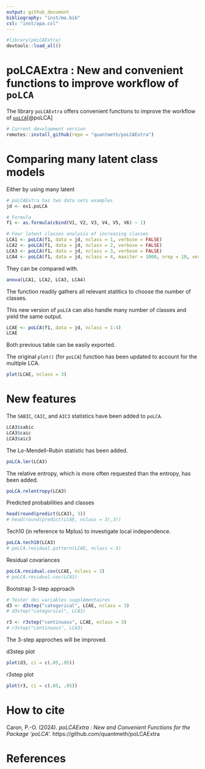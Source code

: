 ```yaml
---
output: github_document
bibliography: "inst/ma.bib"
csl: "inst/apa.csl"
---
```


```r
#library(poLCAExtra)
devtools::load_all()
```

# poLCAExtra : New and convenient functions to improve workflow of `poLCA`

The library `poLCAExtra` offers convenient functions to improve the workflow of [`poLCA`](https://github.com/dlinzer/poLCA)[@poLCA]

```r
# Current development version
remotes::install_github(repo = "quantmeth/poLCAExtra")
```

# Comparing many latent class models

Either by using many latent

```r
# poLCAExtra has two data sets examples
jd <- ex1.poLCA

# Formula
f1 <- as.formula(cbind(V1, V2, V3, V4, V5, V6) ~ 1)

# Four latent classes analysis of increasing classes
LCA1 <- poLCA(f1, data = jd, nclass = 1, verbose = FALSE) 
LCA2 <- poLCA(f1, data = jd, nclass = 2, verbose = FALSE)
LCA3 <- poLCA(f1, data = jd, nclass = 3, verbose = FALSE)
LCA4 <- poLCA(f1, data = jd, nclass = 4, maxiter = 1000, nrep = 10, verbose = FALSE)
```

They can be compared with.

```r
anova(LCA1, LCA2, LCA3, LCA4)
```

The function readily gathers all relevant statitics to choose the number of classes.

This new version of `poLCA` can also handle many number of classes and yield the same output.

```r
LCAE <- poLCA(f1, data = jd, nclass = 1:4)
LCAE
```

Both previous table can be easily exported.

The original `plot()` (for `poLCA`) function has been updated to account for the multiple LCA.

```r
plot(LCAE, nclass = 3)
```

# New features

The `SABIC`, `CAIC`, and `AIC3` statistics have been added to `poLCA`.

```r
LCA3$sabic
LCA3$caic
LCA3$aic3
```

The Lo-Mendell-Rubin statistic has been added.

```r
poLCA.lmr(LCA3)
```

The relative entropy, which is more often requested than the entropy, has been added.

```r
poLCA.relentropy(LCA3)
```

Predicted probabilities and classes

```r
head(round(predict(LCA3), 3))
# head(round(predict(LCAE, nclass = 3),3))
```

Tech10 (in reference to Mplus) to investigate local independence.

```r
poLCA.tech10(LCA3)
# poLCA.residual.pattern(LCAE, nclass = 3)
```

Residual covariances

```r
poLCA.residual.cov(LCAE, nclass = 3)
# poLCA.residual.cov(LCA3)
```

Bootstrap 3-step approach

```r
# Tester des variables supplémentaires
d3 <- d3step("categorical", LCAE, nclass = 3)
# d3step("categorical", LCA3)

r3 <- r3step("continuous", LCAE, nclass = 3)
# r3step("continuous", LCA3)
```
The 3-step approches will be improved.

d3step plot

```r
plot(d3, ci = c(.05,.95))
```

r3step plot

```r
plot(r3, ci = c(.05, .95))
```



# How to cite

Caron, P.-O. (2024). *poLCAExtra : New and Convenient Functions for the Package 'poLCA'*. https://github.com/quantmeth/poLCAExtra

# References
